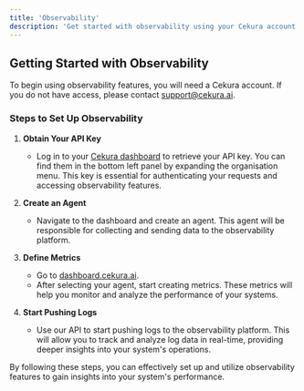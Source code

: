 ---
title: 'Observability'
description: 'Get started with observability using your Cekura account'
---

## Getting Started with Observability

To begin using observability features, you will need a Cekura account. If you do not have access, please contact [support@cekura.ai](mailto:support@cekura.ai).

### Steps to Set Up Observability

1. **Obtain Your API Key**

   - Log in to your [Cekura dashboard](https://dashboard.cekura.ai) to retrieve your API key. You can find them in the bottom left panel by expanding the organisation menu. This key is essential for authenticating your requests and accessing observability features.

2. **Create an Agent**

   - Navigate to the dashboard and create an agent. This agent will be responsible for collecting and sending data to the observability platform.

3. **Define Metrics**

   - Go to [dashboard.cekura.ai](https://dashboard.cekura.ai).
   - After selecting your agent, start creating metrics. These metrics will help you monitor and analyze the performance of your systems.

4. **Start Pushing Logs**

   - Use our API to start pushing logs to the observability platform. This will allow you to track and analyze log data in real-time, providing deeper insights into your system's operations.

By following these steps, you can effectively set up and utilize observability features to gain insights into your system's performance.